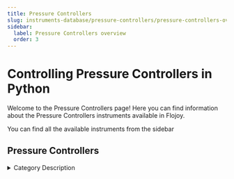 ```yaml
---
title: Pressure Controllers
slug: instruments-database/pressure-controllers/pressure-controllers-overview
sidebar:
  label: Pressure Controllers overview
  order: 3
---
```


# Controlling Pressure Controllers in Python

Welcome to the Pressure Controllers page! Here you can find information about the Pressure Controllers instruments available in Flojoy.

You can find all the available instruments from the sidebar



## Pressure Controllers

<details> 
<summary>Category Description</summary> 
A pressure regulator is a valve that controls the pressure of a fluid to a desired value, using negative feedback from the controlled pressure.
</details> 

<div className="flex flex-wrap">

<InstrumentThumbnail 
    path='pressure-controllers/ge/Gepressctrlpace-5000'
    img=''
    label='Druck PACE5000'    
/>

</div>
